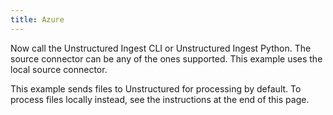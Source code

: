 ```yaml
---
title: Azure
---
```



<NewDocument />


<SharedAzure />

Now call the Unstructured Ingest CLI or Unstructured Ingest Python.  The source connector can be any of the ones supported. This example uses the local source connector.

This example sends files to Unstructured for processing by default. To process files locally instead, see the instructions at the end of this page.


<CodeGroup>
  <AzureAPISh />
  <AzureAPIPyV2 />
</CodeGroup>


<SharedPartitionByAPIOSS/>